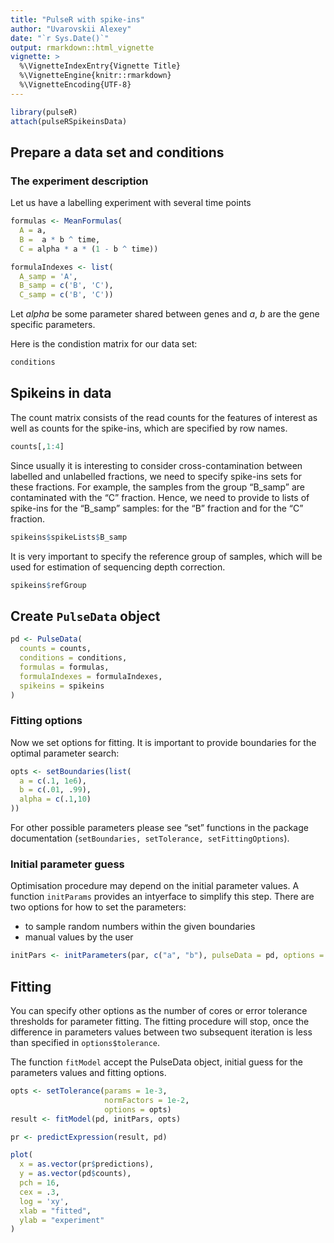 ```yaml
---
title: "PulseR with spike-ins"
author: "Uvarovskii Alexey"
date: "`r Sys.Date()`"
output: rmarkdown::html_vignette
vignette: >
  %\VignetteIndexEntry{Vignette Title}
  %\VignetteEngine{knitr::rmarkdown}
  %\VignetteEncoding{UTF-8}
---
```


```r
library(pulseR)
attach(pulseRSpikeinsData)

```


## Prepare a data set and conditions

### The experiment description

Let us have a labelling experiment with several time points

```r
formulas <- MeanFormulas(
  A = a,
  B =  a * b ^ time,
  C = alpha * a * (1 - b ^ time))

formulaIndexes <- list(
  A_samp = 'A',
  B_samp = c('B', 'C'),
  C_samp = c('B', 'C'))


```

Let $alpha$ be some parameter shared between genes and $a$, $b$ are the
gene specific parameters.



Here is the condistion matrix for our data set:

```r
conditions
```

## Spikeins in data
The count matrix consists of the read counts for the features of interest
as well as counts for the spike-ins, which are specified by row names.
```r
counts[,1:4]
```

Since usually it is interesting to consider cross-contamination between 
labelled and unlabelled fractions, we need to specify spike-ins sets
for these fractions. For example, the samples from the group "B_samp"
are contaminated with the "C" fraction. Hence, we need to provide to lists
of spike-ins for the "B_samp" samples: for the "B" fraction and for the "C"
fraction.
```r
spikeins$spikeLists$B_samp
```

It is very important to specify the reference group of samples,
which will be used for estimation of sequencing depth correction.

```r
spikeins$refGroup
```



## Create `PulseData` object

```r
pd <- PulseData(
  counts = counts,
  conditions = conditions,
  formulas = formulas,
  formulaIndexes = formulaIndexes,
  spikeins = spikeins
)
```


### Fitting options
Now we set options for fitting. It is important to provide boundaries for the
optimal parameter search:

```r
opts <- setBoundaries(list(
  a = c(.1, 1e6),
  b = c(.01, .99),
  alpha = c(.1,10)
))
```

For other possible parameters please see "set" functions in the package
documentation (`setBoundaries, setTolerance, setFittingOptions`).  

### Initial parameter guess
Optimisation procedure may depend on the initial parameter values.
A function `initParams` provides an intyerface to simplify this step.
There are two options for how to set the parameters:

- to sample random numbers within the given boundaries 
- manual values by the user

```r
initPars <- initParameters(par, c("a", "b"), pulseData = pd, options = opts)
```


## Fitting

You can specify other options as the number of cores or error 
tolerance thresholds for parameter fitting. The fitting procedure will stop,
once the difference in parameters values between two subsequent iteration is 
less than specified in `options$tolerance`.

The function `fitModel` accept the PulseData object, initial guess for the 
parameters values and fitting options.

```r

opts <- setTolerance(params = 1e-3,
                     normFactors = 1e-2,
                     options = opts)
result <- fitModel(pd, initPars, opts)
```

```r
pr <- predictExpression(result, pd)

plot(
  x = as.vector(pr$predictions),
  y = as.vector(pd$counts),
  pch = 16,
  cex = .3,
  log = 'xy',
  xlab = "fitted",
  ylab = "experiment"
)
```



